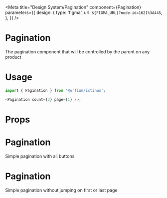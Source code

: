 
<Meta title="Design System/Pagination" component={Pagination} parameters={{
  design: {
    type: 'figma',
    url: `${FIGMA_URL}?node-id=1621%3A445`,
  },
}} />

# Pagination

The pagination component that will be controlled by the parent on any product

# Usage

```js
import { Pagination } from '@orfium/ictinus';

<Pagination count={3} page={1} />;
```

# Props

<Props of={Pagination} />

# Pagination

Simple pagination with all buttons

<Preview>
  <Story name="Pagination" parameters={{ decorators: [withKnobs] }}>
    <Pagination count={3}
                page={1}
                nextPageDisabled={boolean('nextPageDisabled', false)}
                prevPageDisabled={boolean('prevPageDisabled', false)}
    />
  </Story>
</Preview>

# Pagination

Simple pagination without jumping on first or last page

<Preview>
  <Story name="Pagination without all buttons" parameters={{ decorators: [withKnobs] }}>
    <Pagination count={3}
                page={1}
                hideEnhancedPaginationButtons
                nextPageDisabled={boolean('nextPageDisabled', false)}
                prevPageDisabled={boolean('prevPageDisabled', false)}
    />
  </Story>
</Preview>
